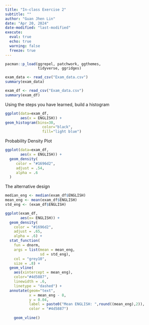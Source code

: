 ```yaml
---
title: "In-class Exercise 2"
subtitle: ""
author: "Guan Jhen Lin"
date: "Apr 20, 2024"
date-modified: "last-modified"
execute: 
  eval: true
  echo: true
  warning: false
  freeze: true
---
```


```r
pacman::p_load(ggrepel, patchwork, ggthemes, 
               tidyverse, ggridges) 
```


```r
exam_data <- read_csv("Exam_data.csv")
summary(exam_data)
```
```r
exam_df <- read_csv("Exam_data.csv")
summary(exam_df)
```

Using the steps you have learned, build a histogram

```r
ggplot(data=exam_df, 
       aes(x = ENGLISH)) +
geom_histogram(bins=30,            
                 color="black",      
                 fill="light blue") 
```

Probability Density Plot

```r
ggplot(data=exam_df, 
       aes(x = ENGLISH)) +
  geom_density(
     color = "#1696d2",
     adjust = .54,
     alpha = .6
  )
```

The alternative design 
```r
median_eng <- median(exam_df$ENGLISH)
mean_eng <- mean(exam_df$ENGLISH)
std_eng <- (exam_df$ENGLISH)

ggplot(exam_df,
       aes(x= ENGLISH)) +
  geom_density(
    color = "#1696d2",
    adjust = .65,
    alpha = .6) +
  stat_function(
    fun = dnorm, 
    args = list(mean = mean_eng,
                sd = std_eng),
    col = "grey10",
    size = .8) +
  geom_vline(
    aes(xintercept = mean_eng), 
    color="#4d5887",
    linewidth = .6,
    linetype = "dashed") +
  annotate(geom="text", 
           x = mean_eng - 8,
           y = 0.04, 
           label = paste0("Mean ENGLISH: ",round((mean_eng),2)),
           color = "#4d5887")
  
    geom_vline()

  




```
